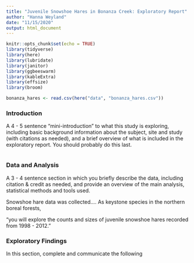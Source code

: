 ```yaml
---
title: "Juvenile Snowshoe Hares in Bonanza Creek: Exploratory Report"
author: "Hanna Weyland"
date: "11/15/2020"
output: html_document
---
```


```r
knitr::opts_chunk$set(echo = TRUE)
library(tidyverse)
library(here)
library(lubridate)
library(janitor)
library(ggbeeswarm)
library(kableExtra)
library(effsize)
library(broom)
```

```r
bonanza_hares <- read.csv(here("data", "bonanza_hares.csv"))
```

### Introduction 

A 4 - 5 sentence "mini-introduction" to what this study is exploring, including basic background information about the subject, site and study (with citations as needed), and a brief overview of what is included in the exploratory report. You should probably do this last.

```r

```


### Data and Analysis 

A 3 - 4 sentence section in which you briefly describe the data, including citation & credit as needed, and provide an overview of the main analysis, statistical methods and tools used.

Snowshoe hare data was collected.... As keystone species in the northern boreal forests,  

"you will explore the counts and sizes of juvenile snowshoe hares recorded from 1998 - 2012."

### Exploratory Findings 

In this section, complete and communicate the following